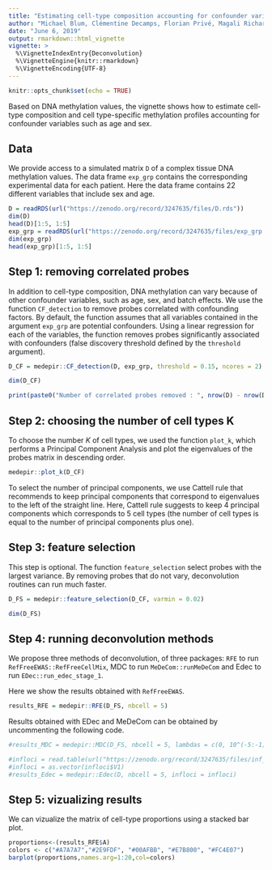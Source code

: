 ```yaml
---
title: "Estimating cell-type composition accounting for confounder variables. "
author: "Michael Blum, Clémentine Decamps, Florian Privé, Magali Richard"
date: "June 6, 2019"
output: rmarkdown::html_vignette
vignette: >
  %\VignetteIndexEntry{Deconvolution}
  %\VignetteEngine{knitr::rmarkdown}
  %\VignetteEncoding{UTF-8}
---
```


```r
knitr::opts_chunk$set(echo = TRUE)
```

Based on DNA methylation values, the vignette shows how to estimate cell-type composition and cell type-specific methylation profiles accounting for confounder variables such as age and sex. 

## Data

We provide access to  a simulated matrix `D` of a complex tissue DNA methylation values.
The data frame `exp_grp` contains the corresponding experimental data for each patient. Here the data frame contains 22 different variables that include sex and age.

```r
D = readRDS(url("https://zenodo.org/record/3247635/files/D.rds"))
dim(D)
head(D)[1:5, 1:5]
exp_grp = readRDS(url("https://zenodo.org/record/3247635/files/exp_grp.rds"))
dim(exp_grp)
head(exp_grp)[1:5, 1:5]
```


## Step 1: removing correlated probes 

In addition to cell-type composition, DNA methylation can vary because of other confounder variables, such as age, sex, and batch effects. We use the function `CF_detection` to remove probes correlated with confounding factors. By default, the function assumes that all variables contained in the argument `exp_grp` are potential confounders. Using a linear regression for each of the variables, the function removes probes significantly associated with confounders (false discovery threshold defined by the `threshold` argument).

```r
D_CF = medepir::CF_detection(D, exp_grp, threshold = 0.15, ncores = 2)

dim(D_CF)

print(paste0("Number of correlated probes removed : ", nrow(D) - nrow(D_CF)))
```

## Step 2: choosing the number of cell types K 

To choose the number $K$ of cell types, we used the function `plot_k`, which performs a Principal Component Analysis and plot the eigenvalues of the probes matrix in descending order.

```r
medepir::plot_k(D_CF)  
```

To select the number of principal components, we use Cattell rule that recommends to keep principal components that correspond to eigenvalues to the left of the straight line. Here, Cattell rule suggests to keep 4 principal components which corresponds to 5 cell types (the number of cell types is equal to the number of principal components plus one).

## Step 3: feature selection 

This step is optional. The function `feature_selection` select probes with the largest variance. By removing probes that do not vary, deconvolution routines can run much faster.

```r
D_FS = medepir::feature_selection(D_CF, varmin = 0.02)

dim(D_FS)
```

## Step 4: running deconvolution methods

We propose three methods of deconvolution, of three packages:
`RFE` to run `RefFreeEWAS::RefFreeCellMix`, MDC to run `MeDeCom::runMeDeCom` and Edec to run `EDec::run_edec_stage_1`. 

Here we show the results obtained with `RefFreeEWAS`.
```r
results_RFE = medepir::RFE(D_FS, nbcell = 5)
```

Results obtained with EDec and MeDeCom can be obtained by uncommenting the following code.
```r
#results_MDC = medepir::MDC(D_FS, nbcell = 5, lambdas = c(0, 10^(-5:-1)))

#infloci = read.table(url("https://zenodo.org/record/3247635/files/inf_loci.txt"),header = FALSE, sep = "\t")
#infloci = as.vector(infloci$V1)
#results_Edec = medepir::Edec(D, nbcell = 5, infloci = infloci)
```


## Step 5: vizualizing results

We can vizualize the matrix of cell-type proportions using a stacked bar plot.

```r

proportions<-(results_RFE$A)
colors <- c("#A7A7A7","#2E9FDF", "#00AFBB", "#E7B800", "#FC4E07")
barplot(proportions,names.arg=1:20,col=colors)

```

